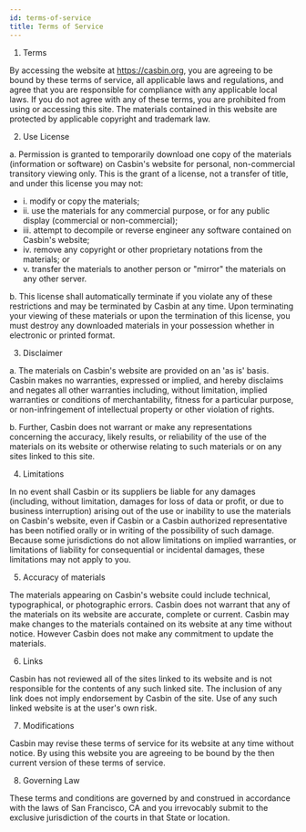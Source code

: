 ```yaml
---
id: terms-of-service
title: Terms of Service
---
```


1. Terms

By accessing the website at https://casbin.org, you are agreeing to be bound by these terms of service, all applicable laws and regulations, and agree that you are responsible for compliance with any applicable local laws. If you do not agree with any of these terms, you are prohibited from using or accessing this site. The materials contained in this website are protected by applicable copyright and trademark law.

2. Use License

a. Permission is granted to temporarily download one copy of the materials (information or software) on Casbin's website for personal, non-commercial transitory viewing only. This is the grant of a license, not a transfer of title, and under this license you may not:

- i. modify or copy the materials;
- ii. use the materials for any commercial purpose, or for any public display (commercial or non-commercial);
- iii. attempt to decompile or reverse engineer any software contained on Casbin's website;
- iv. remove any copyright or other proprietary notations from the materials; or
- v. transfer the materials to another person or "mirror" the materials on any other server.

b. This license shall automatically terminate if you violate any of these restrictions and may be terminated by Casbin at any time. Upon terminating your viewing of these materials or upon the termination of this license, you must destroy any downloaded materials in your possession whether in electronic or printed format.

3. Disclaimer

a. The materials on Casbin's website are provided on an 'as is' basis. Casbin makes no warranties, expressed or implied, and hereby disclaims and negates all other warranties including, without limitation, implied warranties or conditions of merchantability, fitness for a particular purpose, or non-infringement of intellectual property or other violation of rights.

b. Further, Casbin does not warrant or make any representations concerning the accuracy, likely results, or reliability of the use of the materials on its website or otherwise relating to such materials or on any sites linked to this site.

4. Limitations

In no event shall Casbin or its suppliers be liable for any damages (including, without limitation, damages for loss of data or profit, or due to business interruption) arising out of the use or inability to use the materials on Casbin's website, even if Casbin or a Casbin authorized representative has been notified orally or in writing of the possibility of such damage. Because some jurisdictions do not allow limitations on implied warranties, or limitations of liability for consequential or incidental damages, these limitations may not apply to you.

5. Accuracy of materials

The materials appearing on Casbin's website could include technical, typographical, or photographic errors. Casbin does not warrant that any of the materials on its website are accurate, complete or current. Casbin may make changes to the materials contained on its website at any time without notice. However Casbin does not make any commitment to update the materials.

6. Links

Casbin has not reviewed all of the sites linked to its website and is not responsible for the contents of any such linked site. The inclusion of any link does not imply endorsement by Casbin of the site. Use of any such linked website is at the user's own risk.

7. Modifications

Casbin may revise these terms of service for its website at any time without notice. By using this website you are agreeing to be bound by the then current version of these terms of service.

8. Governing Law

These terms and conditions are governed by and construed in accordance with the laws of San Francisco, CA and you irrevocably submit to the exclusive jurisdiction of the courts in that State or location.
